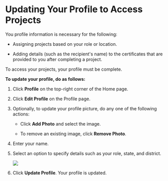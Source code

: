 
# Updating Your Profile to Access Projects

You profile information is necessary for the following:

* Assigning projects based on your role or location.

* Adding details (such as the recipient's name) to the certificates that are provided to you after completing a project.

<Admonition type="note">   
To access your projects, your profile must be complete.
</Admonition>

**To update your profile, do as follows:**

1. Click **Profile** on the top-right corner of the Home page.

2. Click **Edit Profile** on the Profile page.

3. Optionally, to update your profile picture, do any one of the following actions:

    * Click **Add Photo** and select the image.

    * To remove an existing image, click **Remove Photo**.

4. Enter your name.

5. Select an option to specify details such as your role, state, and district.

    ![](media/profileupdate.png)

5. Click **Update Profile**. Your profile is updated.


